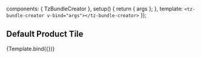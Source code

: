 

<Meta
  title="Components/Informational/Bundle Creator"
  component={TzBundleCreator}
  decorators={[withDesign]}
  argTypes={{}}
/>

  components: { TzBundleCreator },
  setup() {
    return { args };
  },
  template: `<tz-bundle-creator v-bind="args"></tz-bundle-creator>`
});

## Default Product Tile

<Canvas withSource="open">
  <Story
    name="Default"
    args={{
      bundle: data.bundle,
      products: data.products
    }}
    parameters={{
      design: {
        type: 'figma',
        url: 'https://www.figma.com/file/TU7n3pEHWIV5rWZUcUboOP/Ready-for-dev?node-id=1644%3A13692'
      }
    }}
  >
    {Template.bind({})}
  </Story>
</Canvas>

<ArgsTable story="Default" />
